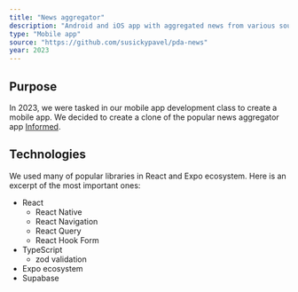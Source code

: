 ```yaml
---
title: "News aggregator"
description: "Android and iOS app with aggregated news from various sources across Czech, Germany and Great Britain. It features location-based news and seven days of news history."
type: "Mobile app"
source: "https://github.com/susickypavel/pda-news"
year: 2023
---
```


## Purpose

In 2023, we were tasked in our mobile app development class to create a mobile app. We decided to create a clone of the popular news aggregator app [Informed](https://informed.so).

## Technologies

We used many of popular libraries in React and Expo ecosystem. Here is an excerpt of the most important ones:

- React
	- React Native
	- React Navigation
	- React Query
	- React Hook Form
- TypeScript
	- zod validation
- Expo ecosystem
- Supabase
